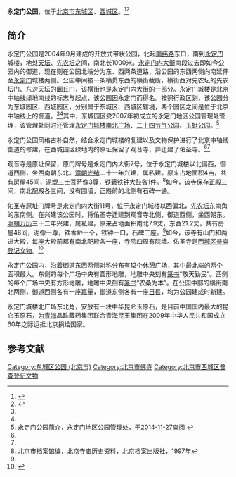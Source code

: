 {{Coord|39.87125|116.421243|type:landmark_region:CN-11_source:GoogleMaps|display=title}}
{{北京中轴线}}
'''永定门公园'''，位于[[北京市|北京市]][[东城区_(北京市)|东城区]]、[[西城区|西城区]]。<ref name=cwyq>{{Cite web |url=http://www.bjyl.gov.cn/gyfjqyl/cs/dcq1/201008/t20100811_4597.html |title=永定门公园 （崇文园区），首都园林绿化政务网，2010-08-11 |access-date=2014-11-26 |archive-url=https://web.archive.org/web/20150923191412/http://www.bjyl.gov.cn/gyfjqyl/cs/dcq1/201008/t20100811_4597.html |archive-date=2015-09-23 |dead-url=yes }}</ref><ref name=xwyq>{{Cite web |url=http://www.bjyl.gov.cn/gyfjqyl/cs/xcq1/201008/t20100811_4603.html |title=永定门公园 （宣武园区），首都园林绿化政务网，2010-08-11 |access-date=2014-11-26 |archive-url=https://web.archive.org/web/20150923191441/http://www.bjyl.gov.cn/gyfjqyl/cs/xcq1/201008/t20100811_4603.html |archive-date=2015-09-23 |dead-url=yes }}</ref>

==简介==
永定门公园是2004年9月建成的开放式带状公园，北起[[南纬路|南纬路]]东口，南到[[永定门|永定门]]城楼，地处[[天坛|天坛]]、[[先农坛|先农坛]]之间，南北长1000米。[[永定门内大街|永定门内大街]]南段过去即如今公园内的御道，现在则在公园北端分为东、西两条道路，沿公园的东西两侧向南延伸至[[永定门|永定门]]城楼两侧。公园中间被一条横贯东西的横街截断，横街西对先农坛的先农坛门、东对天坛的圜丘门，该横街也是永定门内大街的一部分。永定门城楼是北京中轴线绿地南线的标志与起点，该公园因永定门而得名。按照行政区划，该公园分为东城园区、西城园区，分别属于东城区、西城区辖境，两个园区之间是位于北京中轴线上的御道。<ref name=cwyq/><ref name=xwyq/>其中，东城园区受2007年初成立的永定门地区公园管理处管理，该管理处同时还管理[[永定门广场|永定门城楼南北广场]]、[[二十四节气公园|二十四节气公园]]、[[玉蜓公园|玉蜓公园]]。<ref>[http://www.ydmgy.com/gyjj.asp 永定门公园简介，永定门地区公园管理处，于2014-11-27查阅] {{webarchive|url=https://web.archive.org/web/20150403162835/http://ydmgy.com/gyjj.asp |date=2015-04-03 }}</ref>

永定门公园风格古朴自然，结合永定门城楼的复建以及文物保护进行了北京中轴线御道的修建，在西城园区绿地内的原址保留了观音寺，并迁建了佑圣寺。<ref name=cwyq/><ref name=xwyq/>

观音寺是原址保留，原门牌号是永定门内大街7号，位于永定门城楼以北偏西，御道西侧，坐西南朝东北。[[清朝|清朝]][[光绪|光绪]]二十一年兴建，属私建。原来占地面积4亩，共有房屋45间，泥塑三士菩萨像3尊，铁磬铁钟大鼓各1件。<ref name=bj>北京市档案馆编，北京寺庙历史资料，北京档案出版社，1997年</ref>如今，该寺保存正殿三间，南北配殿各三间，没有围墙，正殿前的北侧有石碑一通。

佑圣寺原址门牌号是永定门内大街11号，位于永定门城楼以西偏北，[[先农坛|先农坛]]东南角的东南侧。在兴建该公园时，将佑圣寺迁建到观音寺北侧，御道西侧，坐西朝东。[[明朝|明朝]][[万历|万历]]三十二年兴建，属私建。原来占地面积南北7.9丈，东西21.2丈，共有房屋46间，泥像一尊，铁香炉一个，铁钟一口，石碑三座。<ref name=bj/>如今，该寺有山门和两进大殿，每座大殿前都有南北配殿各一座，寺院四周有院墙。佑圣寺是[[西城区普查登记文物|西城区普查登记文物]]。<ref>{{Cite web |url=http://wenhua.bjxch.gov.cn/XCWHxxxq.ycs?GUID=596921 |title=西城区普查登记项目，西城文化网，2014-06-10 |accessdate=2015-04-04 |archive-date=2014-10-06 |archive-url=https://web.archive.org/web/20141006104559/http://wenhua.bjxch.gov.cn/XCWHxxxq.ycs?GUID=596921 |dead-url=yes }}</ref>

永定门公园内，沿着御道东西两侧对称分布有12个休憩广场，其中最北端的两个面积最大。东侧的每个广场中央有圆形地雕，地雕中央刻有[[篆书|篆书]]“敬天勤民”。西侧的每个广场中央有方形地雕，地雕中央刻有[[篆书|篆书]]“农桑为本”。在公园中部的横街南北两侧，御道西侧各有一座[[嘉量|嘉量]]，御道东侧各有一座[[日晷|日晷]]，均为公园建成时新建。

永定门城楼北广场东北角，安放有一块中华昆仑玉原石，是目前中国国内最大的昆仑玉原石，为[[青海|青海]]晶珠藏药集团联合青海昆玉集团在2009年中华人民共和国成立60年之际运抵北京捐给国家。

==参考文献==
{{reflist}}

[[Category:东城区公园_(北京市)|Category:东城区公园 (北京市)]]
[[Category:北京市佛寺|Category:北京市佛寺]]
[[Category:北京市西城区普查登记文物|Category:北京市西城区普查登记文物]]